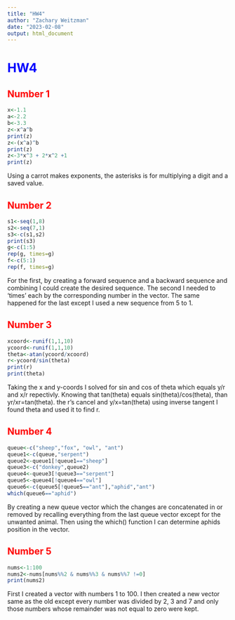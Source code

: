 ```yaml
---
title: "HW4"
author: "Zachary Weitzman"
date: "2023-02-08"
output: html_document
---
```

# <span style="color:blue">HW4</span>
## <span style="color:red">Number 1</span>
```r
x<-1.1
a<-2.2
b<-3.3
z<-x^a^b
print(z)
z<-(x^a)^b
print(z)
z<-3*x^3 + 2*x^2 +1
print(z)
```
Using a carrot makes exponents, the asterisks is for multiplying a digit and a saved value.

## <span style="color:red">Number 2</span>
```r
s1<-seq(1,8)
s2<-seq(7,1)
s3<-c(s1,s2)
print(s3)
g<-c(1:5)
rep(g, times=g)
f<-c(5:1)
rep(f, times=g)
```
For the first, by creating a forward sequence and a backward sequence and combining I could create the desired sequence. The second I needed to 'times' each by the corresponding number in the vector. The same happened for the last except I used a new sequence from 5 to 1.

## <span style="color:red">Number 3</span>
```r
xcoord<-runif(1,1,10)
ycoord<-runif(1,1,10)
theta<-atan(ycoord/xcoord)
r<-ycoord/sin(theta)
print(r)
print(theta)
```
Taking the x and y-coords I solved for sin and cos of theta which equals y/r and x/r repectivly. Knowing that tan(theta) equals sin(theta)/cos(theta), than yr/xr=tan(theta). the r's cancel and y/x=tan(theta) using inverse tangent I found theta and used it to find r.

## <span style="color:red">Number 4</span>
```r
queue<-c("sheep","fox", "owl", "ant")
queue1<-c(queue,"serpent")
queue2<-queue1[!queue1=="sheep"]
queue3<-c("donkey",queue2)
queue4<-queue3[!queue3=="serpent"]
queue5<-queue4[!queue4=="owl"]
queue6<-c(queue5[!queue5=="ant"],"aphid","ant")
which(queue6=="aphid")
```
By creating a new queue vector which the changes are concatenated in or removed by recalling everything from the last queue vector except for the unwanted animal. Then using the which() function I can determine aphids position in the vector.

## <span style="color:red">Number 5</span>
```r
nums<-1:100
nums2<-nums[nums%%2 & nums%%3 & nums%%7 !=0]
print(nums2)
```
First I created a vector with numbers 1 to 100. I then created a new vector same as the old except every number was divided by 2, 3 and 7 and only those numbers whose remainder was not equal to zero were kept.
